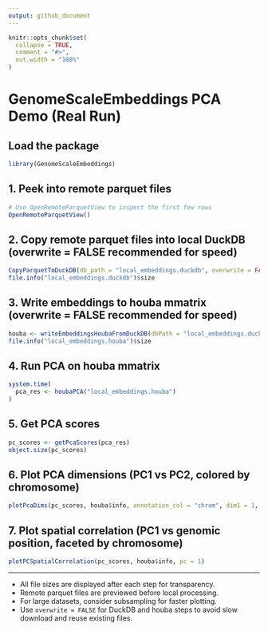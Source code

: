 ```yaml
---
output: github_document
---
```


```r
knitr::opts_chunk$set(
  collapse = TRUE,
  comment = "#>",
  out.width = "100%"
)
```

# GenomeScaleEmbeddings PCA Demo (Real Run)

## Load the package

```r
library(GenomeScaleEmbeddings)
```

## 1. Peek into remote parquet files

```r
# Use OpenRemoteParquetView to inspect the first few rows
OpenRemoteParquetView()
```

## 2. Copy remote parquet files into local DuckDB (overwrite = FALSE recommended for speed)

```r
CopyParquetToDuckDB(db_path = "local_embeddings.duckdb", overwrite = FALSE)
file.info("local_embeddings.duckdb")$size
```

## 3. Write embeddings to houba mmatrix (overwrite = FALSE recommended for speed)

```r
houba <- writeEmbeddingsHoubaFromDuckDB(dbPath = "local_embeddings.duckdb", overwrite = FALSE)
file.info("local_embeddings.houba")$size
```

## 4. Run PCA on houba mmatrix

```r
system.time(
  pca_res <- houbaPCA("local_embeddings.houba")
)
```

## 5. Get PCA scores

```r
pc_scores <- getPcaScores(pca_res)
object.size(pc_scores)
```

## 6. Plot PCA dimensions (PC1 vs PC2, colored by chromosome)

```r
plotPcaDims(pc_scores, houba$info, annotation_col = "chrom", dim1 = 1, dim2 = 2)
```

## 7. Plot spatial correlation (PC1 vs genomic position, faceted by chromosome)

```r
plotPCSpatialCorrelation(pc_scores, houba$info, pc = 1)
```

---

- All file sizes are displayed after each step for transparency.
- Remote parquet files are previewed before local processing.
- For large datasets, consider subsampling for faster plotting.
- Use `overwrite = FALSE` for DuckDB and houba steps to avoid slow download and reuse existing files.
